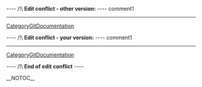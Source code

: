 
---- /!\ <b>Edit conflict - other version:</b> ----
comment1
----
[[CategoryGitDocumentation]]

---- /!\ <b>Edit conflict - your version:</b> ----
comment1
----
[[CategoryGitDocumentation]]

---- /!\ <b>End of edit conflict</b> ----

__NOTOC__